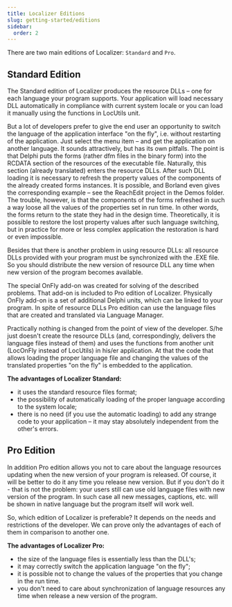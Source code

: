```yaml
---
title: Localizer Editions
slug: getting-started/editions
sidebar:
  order: 2
---
```


There are two main editions of Localizer: `Standard` and `Pro`.

## Standard Edition

The Standard edition of Localizer produces the resource DLLs – one for each language your program supports. Your application will load necessary DLL automatically in compliance with current system locale or you can load it manually using the functions in LocUtils unit.

But a lot of developers prefer to give the end user an opportunity to switch the language of the application interface "on the fly", i.e. without restarting of the application. Just select the menu item – and get the application on another language. It sounds attractively, but has its own pitfalls. The point is that Delphi puts the forms (rather dfm files in the binary form) into the RCDATA section of the resources of the executable file. Naturally, this section (already translated) enters the resource DLLs. After such DLL loading it is necessary to refresh the property values of the components of the already created forms instances. It is possible, and Borland even gives the corresponding example – see the ReachEdit project in the Demos folder. The trouble, however, is that the components of the forms refreshed in such a way loose all the values of the properties set in run time. In other words, the forms return to the state they had in the design time. Theoretically, it is possible to restore the lost property values after such language switching, but in practice for more or less complex application the restoration is hard or even impossible.

Besides that there is another problem in using resource DLLs: all resource DLLs provided with your program must be synchronized with the .EXE file. So you should distribute the new version of resource DLL any time when new version of the program becomes available.

The special OnFly add-on was created for solving of the described problems. That add-on is included to Pro edition of Localizer. Physically OnFly add-on is a set of additional Delphi units, which can be linked to your program.
In spite of resource DLLs Pro edition can use the language files that are created and translated via Language Manager.

Practically nothing is changed from the point of view of the developer. S/he just doesn't create the resource DLLs (and, correspondingly, delivers the language files instead of them) and uses the functions from another unit (LocOnFly instead of LocUtils) in his/er application. At that the code that allows loading the proper language file and changing the values of the translated properties "on the fly" is embedded to the application.

**The advantages of Localizer Standard:**

- it uses the standard resource files format;
- the possibility of automatically loading of the proper language according to the system locale;
- there is no need (if you use the automatic loading) to add any strange code to your application – it may stay absolutely independent from the other's errors.

## Pro Edition

In addition Pro edition allows you not to care about the language resources updating when the new version of your program is released. Of course, it will be better to do it any time you release new version. But if you don't do it - that is not the problem: your users still can use old language files with new version of the program. In such case all new messages, captions, etc. will be shown in native language but the program itself will work well.

So, which edition of Localizer is preferable? It depends on the needs and restrictions of the developer. We can prove only the advantages of each of them in comparison to another one.

**The advantages of Localizer Pro:**

- the size of the language files is essentially less than the DLL's;
- it may correctly switch the application language "on the fly";
- it is possible not to change the values of the properties that you change in the run time.
- you don't need to care about synchronization of language resources any time when release a new version of the program.   
